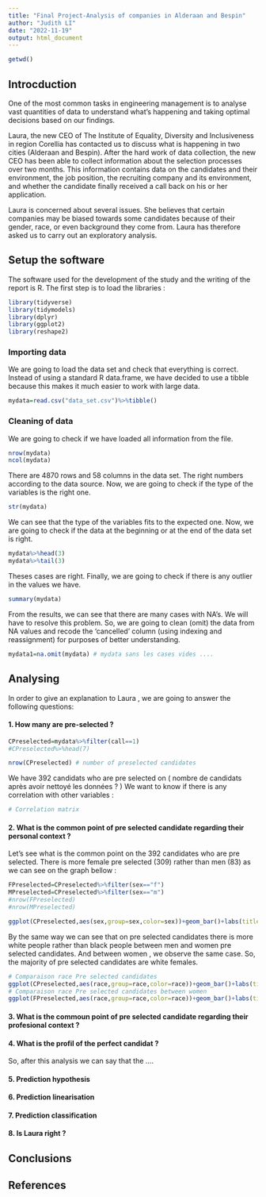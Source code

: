 ```yaml
---
title: "Final Project-Analysis of companies in Alderaan and Bespin"
author: "Judith LI"
date: "2022-11-19"
output: html_document
---
```


```r
getwd()
```

## Introcduction

One of the most common tasks in engineering management is to analyse vast quantities of data to understand what’s happening and taking optimal decisions based on our findings.

Laura, the new CEO of The Institute of Equality, Diversity and Inclusiveness in region Corellia has contacted us to discuss what is happening in two cities (Alderaan and Bespin). After the hard work of data collection, the new CEO has been able to collect information about the selection processes over two months. This information contains data on the candidates and their environment, the job position, the recruiting company and its environment, and whether the candidate finally received a call back on his or her application.

Laura is concerned about several issues. She believes that certain companies may be biased towards some candidates because of their gender, race, or even background they come from. Laura has therefore asked us to carry out an exploratory analysis.


## Setup the software 

The software used for the development of the study and the writing of the report is R. The first step is to load the libraries :

```r
library(tidyverse)
library(tidymodels)
library(dplyr)
library(ggplot2)
library(reshape2)
```

### Importing data 

We are going to load the data set and check that everything is correct. Instead of using a standard R data.frame, we have decided to use a tibble because this makes it much easier to work with large data. 

```r
mydata=read.csv("data_set.csv")%>%tibble()
```

### Cleaning of data 

We are going to check if we have loaded all information from the file.

```r
nrow(mydata)
ncol(mydata)
```

There are 4870 rows and 58 columns in the data set. The right numbers according to the data source. Now, we are going to check if the type of the variables is the right one.

```r
str(mydata)
```

We can see that the type of the variables fits to the expected one.
Now, we are going to check if the data at the beginning or at the end of the data set is right.

```r
mydata%>%head(3)
mydata%>%tail(3)
```

Theses cases are right.
Finally, we are going to check if there is any outlier in the values we have.

```r
summary(mydata)
```

From the results, we can see that there are many cases with NA’s. We will have to resolve this problem. So, we are going to clean (omit) the data from NA values and recode the ‘cancelled’ column (using indexing and reassignment) for purposes of better understanding.

```r
mydata1=na.omit(mydata) # mydata sans les cases vides ....
```


## Analysing 

In order to give an explanation to Laura , we are going to answer the following questions: 

#### 1. How many are pre-selected ? 

```r
CPreselected=mydata%>%filter(call==1)
#CPreselected%>%head(7)

nrow(CPreselected) # number of preselected candidates
```
We have 392 candidats who are pre selected on ( nombre de candidats après avoir nettoyé les données ? ) We want to know if there is any correlation with other variables : 

```r
# Correlation matrix 
```


#### 2. What is the common point of pre selected candidate regarding their personal context ? 

Let's see what is the common point on the 392 candidates who are pre selected. There is more female pre selected (309) rather than men (83) as we can see on the graph bellow : 

```r
FPreselected=CPreselected%>%filter(sex=="f")
MPreselected=CPreselected%>%filter(sex=="m")
#nrow(FPreselected) 
#nrow(MPreselected)

ggplot(CPreselected,aes(sex,group=sex,color=sex))+geom_bar()+labs(title = "Comparaison between pre selected men and female ")
```
By the same way we can see that on pre selected candidates there is more white people rather than black people between men and women pre selected candidates. And between women , we observe the same case. So, the majority of pre selected candidates are white females. 

```r
# Comparaison race Pre selected candidates
ggplot(CPreselected,aes(race,group=race,color=race))+geom_bar()+labs(title = "Comparaison race between pre selected candidates")
# Comparaison race Pre selected candidates between women
ggplot(FPreselected,aes(race,group=race,color=race))+geom_bar()+labs(title = "Comparaison race between womens pre selected candidates")
```






#### 3. What is the commoun point of pre selected candidate regarding their profesional context ? 

#### 4. What is the profil of the perfect candidat ? 

So, after this analysis we can say that the ....

#### 5. Prediction hypothesis 



#### 6. Prediction linearisation

#### 7. Prediction classification 

#### 8. Is Laura right ?



## Conclusions

## References 

